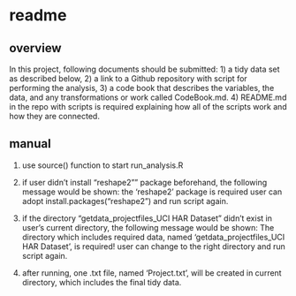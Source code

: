 # readme
## overview
In this project, following documents should be submitted: 
  1) a tidy data set as described below, 
  2) a link to a Github repository with script for performing the analysis, 
  3) a code book that describes the variables, the data, and any transformations or work called CodeBook.md. 
  4) README.md in the repo with scripts is required explaining how all of the scripts work and how they are connected.
  
## manual
  1) use source() function to start run_analysis.R
  
  2) if user didn't install "reshape2"" package beforehand, the following message would be shown:
     the 'reshape2' package is required
     user can adopt install.packages("reshape2") and run script again.
     
  3) if the directory "getdata_projectfiles_UCI HAR Dataset" didn't exist in user's current directory, the following message would be shown:
      The directory which includes required data, named 'getdata_projectfiles_UCI HAR Dataset', is required!
     user can change to the right directory and run script again.
     
  4) after running, one .txt file, named 'Project.txt', will be created in current directory, which includes the final tidy data.
